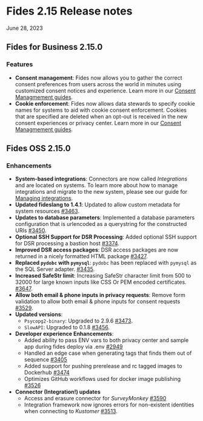 # Fides 2.15 Release notes
June 28, 2023

## Fides for Business 2.15.0
### Features
- **Consent management**: Fides now allows you to gather the correct consent preferences from users across the world in minutes using customized consent notices and experience. Learn more in our [Consent Managmement guides](/docs/tutorials/consent-management-fundamentals). 
- **Cookie enforcement**: Fides now allows data stewards to specify cookie names for systems to aid with cookie consent enforcement. Cookies that are specified are deleted when an opt-out is received in the new consent experiences or privacy center. Learn more in our [Consent Managmement guides](/docs/tutorials/consent-management-get-started).


## Fides OSS 2.15.0
### Enhancements
- **System-based integrations**: Connectors are now called _Integrations_ and are located on systems. To learn more about how to manage integrations and migrate to the new system, please see our guide for [Managing integrations](/docs/user-guides/integrations/manage-integrations).
- **Updated fideslang to 1.4.1**: Updated to allow custom metadata for system resources [#3463](https://github.com/ethyca/fides/pull/3463).
- **Updates to database parameters**: Implemented a database parameters configuration that is urlencoded as a querystring for the constructed URIs [#3450](https://github.com/ethyca/fides/pull/3450).
- **Optional SSH Support for DSR Processing**: Added optional SSH support for DSR processing a bastion host [#3374](https://github.com/ethyca/fides/pull/3374/).
- **Improved DSR access packages**: DSR access packages are now returned in a nicely formatted HTML package [#3427](https://github.com/ethyca/fides/pull/3427).
- **Replaced `pydobc` with `pymysql`**: `pydobc` has been replaced with `pymysql` as the SQL Server adapter. [#3435](https://github.com/ethyca/fides/pull/3435).
- **Increased SafeStr limit**: Increasing SafeStr character limit from 500 to 32000 for large known inputs like CSS Or PEM encoded certificates. [#3647](https://github.com/ethyca/fides/pull/3647).
- **Allow both email & phone inputs in privacy requests**: Remove form validation to allow both email & phone inputs for consent requests [#3529](https://github.com/ethyca/fides/pull/3529).
- **Updated versions**:
    - `Psycopg2-binary`: Upgraded to 2.9.6 [#3473](https://github.com/ethyca/fides/pull/3473).
    - `SlowAPI`: Upgraded to 0.1.8 [#3456](https://github.com/ethyca/fides/pull/3456).
- **Developer experience Enhancements**:
    - Added ability to pass ENV vars to both privacy center and sample app during fides deploy via .env [#2949](https://github.com/ethyca/fides/pull/2949)
    - Handled an edge case when generating tags that finds them out of sequence [#3405](https://github.com/ethyca/fides/pull/3405)
    - Added support for pushing prerelease and rc tagged images to Dockerhub [#3474](https://github.com/ethyca/fides/pull/3474)
    - Optimizes GitHub workflows used for docker image publishing [#3526](https://github.com/ethyca/fides/pull/3526)
- **Connector (Integration!) updates**
    - Access and erasure connector for *SurveyMonkey* [#3590](https://github.com/ethyca/fides/pull/3590)
    - Integration framework now ignores errors for non-existent identities when connecting to *Kustomer* [#3513](https://github.com/ethyca/fides/pull/3513).




